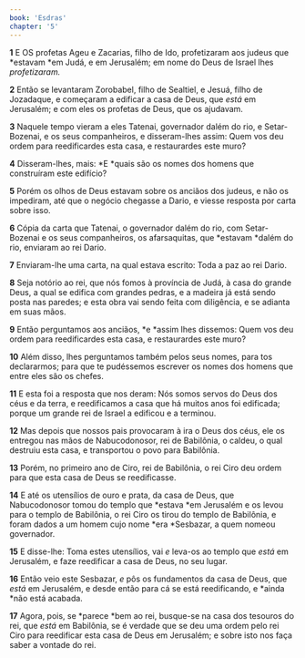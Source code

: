 ```yaml
---
book: 'Esdras'
chapter: '5'
---
```


**1** E OS profetas Ageu e Zacarias, filho de Ido, profetizaram aos judeus que *estavam *em Judá, e em Jerusalém; em nome do Deus de Israel lhes _profetizaram._

**2** Então se levantaram Zorobabel, filho de Sealtiel, e Jesuá, filho de Jozadaque, e começaram a edificar a casa de Deus, que _está_ em Jerusalém; e com eles os profetas de Deus, que os ajudavam.

**3** Naquele tempo vieram a eles Tatenai, governador dalém do rio, e Setar-Bozenai, e os seus companheiros, e disseram-lhes assim: Quem vos deu ordem para reedificardes esta casa, e restaurardes este muro?

**4** Disseram-lhes, mais: *E *quais são os nomes dos homens que construíram este edifício?

**5** Porém os olhos de Deus estavam sobre os anciãos dos judeus, e não os impediram, até que o negócio chegasse a Dario, e viesse resposta por carta sobre isso.

**6** Cópia da carta que Tatenai, o governador dalém do rio, com Setar-Bozenai e os seus companheiros, os afarsaquitas, que *estavam *dalém do rio, enviaram ao rei Dario.

**7** Enviaram-lhe uma carta, na qual estava escrito: Toda a paz ao rei Dario.

**8** Seja notório ao rei, que nós fomos à província de Judá, à casa do grande Deus, a qual se edifica com grandes pedras, e a madeira já está sendo posta nas paredes; e esta obra vai sendo feita com diligência, e se adianta em suas mãos.

**9** Então perguntamos aos anciãos, *e *assim lhes dissemos: Quem vos deu ordem para reedificardes esta casa, e restaurardes este muro?

**10** Além disso, lhes perguntamos também pelos seus nomes, para tos declararmos; para que te pudéssemos escrever os nomes dos homens que entre eles são os chefes.

**11** E esta foi a resposta que nos deram: Nós somos servos do Deus dos céus e da terra, e reedificamos a casa que há muitos anos foi edificada; porque um grande rei de Israel a edificou e a terminou.

**12** Mas depois que nossos pais provocaram à ira o Deus dos céus, ele os entregou nas mãos de Nabucodonosor, rei de Babilônia, o caldeu, o qual destruiu esta casa, e transportou o povo para Babilônia.

**13** Porém, no primeiro ano de Ciro, rei de Babilônia, o rei Ciro deu ordem para que esta casa de Deus se reedificasse.

**14** E até os utensílios de ouro e prata, da casa de Deus, que Nabucodonosor tomou do templo que *estava *em Jerusalém e os levou para o templo de Babilônia, o rei Ciro os tirou do templo de Babilônia, e foram dados a um homem cujo nome *era *Sesbazar, a quem nomeou governador.

**15** E disse-lhe: Toma estes utensílios, vai _e_ leva-os ao templo que _está_ em Jerusalém, e faze reedificar a casa de Deus, no seu lugar.

**16** Então veio este Sesbazar, _e_ pôs os fundamentos da casa de Deus, que _está_ em Jerusalém, e desde então para cá se está reedificando, e *ainda *não está acabada.

**17** Agora, pois, se *parece *bem ao rei, busque-se na casa dos tesouros do rei, que _está_ em Babilônia, se é verdade que se deu uma ordem pelo rei Ciro para reedificar esta casa de Deus em Jerusalém; e sobre isto nos faça saber a vontade do rei.

